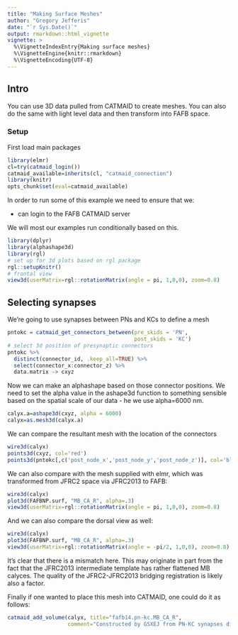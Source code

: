 ```yaml
---
title: "Making Surface Meshes"
author: "Gregory Jefferis"
date: "`r Sys.Date()`"
output: rmarkdown::html_vignette
vignette: >
  %\VignetteIndexEntry{Making surface meshes}
  %\VignetteEngine{knitr::rmarkdown}
  %\VignetteEncoding{UTF-8}
---
```

## Intro
You can use 3D data pulled from CATMAID to create meshes. You can also do the 
same with light level data and then transform into FAFB space.

### Setup
First load main packages
```r
library(elmr)
cl=try(catmaid_login())
catmaid_available=inherits(cl, "catmaid_connection")
library(knitr)
opts_chunk$set(eval=catmaid_available)
```

In order to run some of this example we need to ensure that we:

* can login to the FAFB CATMAID server

We will most our examples run conditionally based on this.

```r
library(dplyr)
library(alphashape3d)
library(rgl)
# set up for 3d plots based on rgl package
rgl::setupKnitr()
# frontal view
view3d(userMatrix=rgl::rotationMatrix(angle = pi, 1,0,0), zoom=0.8)
```


## Selecting synapses 

We're going to use synapses between PNs and KCs to define a mesh

```r
pntokc = catmaid_get_connectors_between(pre_skids = 'PN',
                                        post_skids = 'KC')
# select 3d position of presynaptic connectors
pntokc %>% 
  distinct(connector_id, .keep_all=TRUE) %>%
  select(connector_x:connector_z) %>%
  data.matrix -> cxyz
```

Now we can make an alphashape based on those connector positions. We need to set
the alpha value in the ashape3d function to something sensible based on the 
spatial scale of our data - he we use alpha=6000 nm.

```r
calyx.a=ashape3d(cxyz, alpha = 6000)
calyx=as.mesh3d(calyx.a)
```

We can compare the resultant mesh with the location of the connectors

```r
wire3d(calyx)
points3d(cxyz, col='red')
points3d(pntokc[,c('post_node_x','post_node_y','post_node_z')], col='blue')
```

We can also compare with the mesh supplied with elmr, which was transformed from
JFRC2 space via JFRC2013 to FAFB:

```r
wire3d(calyx)
plot3d(FAFBNP.surf, "MB_CA_R", alpha=.3)
view3d(userMatrix=rgl::rotationMatrix(angle = pi, 1,0,0), zoom=0.8)
```

And we can also compare the dorsal view as well:

```r
wire3d(calyx)
plot3d(FAFBNP.surf, "MB_CA_R", alpha=.3)
view3d(userMatrix=rgl::rotationMatrix(angle = -pi/2, 1,0,0), zoom=0.8)
```

It's clear that there is a mismatch here. This may originate in part from the
fact that the JFRC2013 intermediate template has rather flattened MB calyces.
The quality of the JFRC2-JFRC2013 bridging registration is likely also a factor.

Finally if one wanted to place this mesh into CATMAID, one could do it as follows:

```r
catmaid_add_volume(calyx, title="fafb14.pn-kc.MB_CA_R", 
                   comment="Constructed by GSXEJ from PN-KC synapses directly in FAFB14 space.")
```

